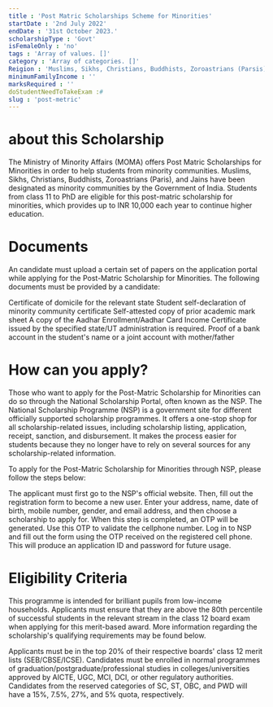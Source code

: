```yaml
---
title : 'Post Matric Scholarships Scheme for Minorities'
startDate : '2nd July 2022'
endDate : '31st October 2023.' 
scholarshipType : 'Govt'
isFemaleOnly : 'no'
tags : 'Array of values. []'
category : 'Array of categories. []'
Reigion : 'Muslims, Sikhs, Christians, Buddhists, Zoroastrians (Parsis) and Jains'
minimumFamilyIncome : ''
marksRequired : ''
doStudentNeedToTakeExam :#
slug : 'post-metric'
---
```


# about this Scholarship
The Ministry of Minority Affairs (MOMA) offers Post Matric Scholarships for Minorities in order to help students from minority communities. Muslims, Sikhs, Christians, Buddhists, Zoroastrians (Paris), and Jains have been designated as minority communities by the Government of India. Students from class 11 to PhD are eligible for this post-matric scholarship for minorities, which provides up to INR 10,000 each year to continue higher education.


# Documents

An candidate must upload a certain set of papers on the application portal while applying for the Post-Matric Scholarship for Minorities. The following documents must be provided by a candidate:

Certificate of domicile for the relevant state
Student self-declaration of minority community certificate Self-attested copy of prior academic mark sheet
A copy of the Aadhar Enrollment/Aadhar Card Income Certificate issued by the specified state/UT administration is required.
Proof of a bank account in the student's name or a joint account with mother/father



# How can you apply?
Those who want to apply for the Post-Matric Scholarship for Minorities can do so through the National Scholarship Portal, often known as the NSP. The National Scholarship Programme (NSP) is a government site for different officially supported scholarship programmes. It offers a one-stop shop for all scholarship-related issues, including scholarship listing, application, receipt, sanction, and disbursement. It makes the process easier for students because they no longer have to rely on several sources for any scholarship-related information.


To apply for the Post-Matric Scholarship for Minorities through NSP, please follow the steps below:

The applicant must first go to the NSP's official website.
Then, fill out the registration form to become a new user.
Enter your address, name, date of birth, mobile number, gender, and email address, and then choose a scholarship to apply for.
When this step is completed, an OTP will be generated. Use this OTP to validate the cellphone number.
Log in to NSP and fill out the form using the OTP received on the registered cell phone.
This will produce an application ID and password for future usage.


# Eligibility Criteria

This programme is intended for brilliant pupils from low-income households. Applicants must ensure that they are above the 80th percentile of successful students in the relevant stream in the class 12 board exam when applying for this merit-based award. More information regarding the scholarship's qualifying requirements may be found below.


Applicants must be in the top 20% of their respective boards' class 12 merit lists (SEB/CBSE/ICSE).
Candidates must be enrolled in normal programmes of graduation/postgraduate/professional studies in colleges/universities approved by AICTE, UGC, MCI, DCI, or other regulatory authorities.
Candidates from the reserved categories of SC, ST, OBC, and PWD will have a 15%, 7.5%, 27%, and 5% quota, respectively.
